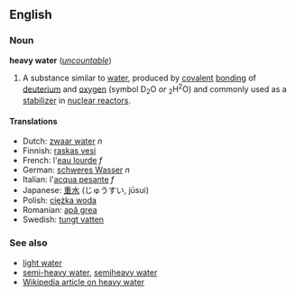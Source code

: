 ==English==
===Noun===
'''heavy water''' (''[[uncountable]]'')

#A substance similar to [[water]], produced by [[covalent]] [[bonding]] of [[deuterium]] and [[oxygen]] (symbol D<sub>2</sub>O ''or'' <sub>2</sub>H<sup>2</sup>O) and commonly used as a [[stabilizer]] in [[nuclear reactor]]s.

====Translations====
*Dutch: [[zwaar water]] ''n''
*Finnish: [[raskas vesi]]
*French: l'[[eau lourde]] ''f''
*German: [[schweres Wasser]] ''n''
*Italian: l'[[acqua pesante]] ''f''
*Japanese: [[重水]] (じゅうすい, jūsui)
*Polish: [[ciężka woda]]
*Romanian: [[apă grea]]
*Swedish: [[tungt vatten]]

===See also===
*[[light water]]
*[[semi-heavy water]], [[semiheavy water]]
*[[w:Heavy_water|Wikipedia article on heavy water]]